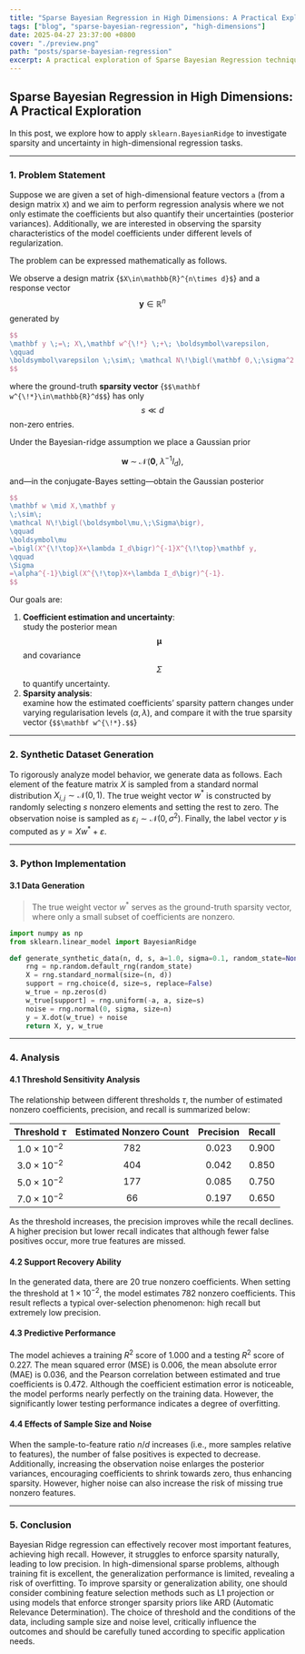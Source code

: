 ```yaml
---
title: "Sparse Bayesian Regression in High Dimensions: A Practical Exploration"
tags: ["blog", "sparse-bayesian-regression", "high-dimensions"]
date: 2025-04-27 23:37:00 +0800
cover: "./preview.png"
path: "posts/sparse-bayesian-regression"
excerpt: A practical exploration of Sparse Bayesian Regression techniques in high dimensions.
---
```


## Sparse Bayesian Regression in High Dimensions: A Practical Exploration

In this post, we explore how to apply `sklearn.BayesianRidge` to investigate sparsity and uncertainty in high-dimensional regression tasks.

---

### 1. Problem Statement

Suppose we are given a set of high-dimensional feature vectors `a` (from a design matrix `X`) and we aim to perform regression analysis where we not only estimate the coefficients but also quantify their uncertainties (posterior variances). Additionally, we are interested in observing the sparsity characteristics of the model coefficients under different levels of regularization.

The problem can be expressed mathematically as follows.

We observe a design matrix <span>{`$X\in\mathbb{R}^{n\times d}$`}</span> and a response vector $$\mathbf y\in\mathbb{R}^n$$ generated by  

```tex
$$
\mathbf y \;=\; X\,\mathbf w^{\!*} \;+\; \boldsymbol\varepsilon,
\qquad
\boldsymbol\varepsilon \;\sim\; \mathcal N\!\bigl(\mathbf 0,\;\sigma^2 I_n\bigr),
$$
```

where the ground-truth **sparsity vector** <span>{`$$\mathbf w^{\!*}\in\mathbb{R}^d$$`}</span> has only $$s\ll d$$ non-zero entries.

Under the Bayesian-ridge assumption we place a Gaussian prior  

$$
\mathbf w \;\sim\; \mathcal N\!\bigl(\mathbf 0,\;\lambda^{-1} I_d\bigr),
$$

and—in the conjugate-Bayes setting—obtain the Gaussian posterior  

```tex
$$
\mathbf w \mid X,\mathbf y
\;\sim\;
\mathcal N\!\bigl(\boldsymbol\mu,\;\Sigma\bigr),
\qquad
\boldsymbol\mu
=\bigl(X^{\!\top}X+\lambda I_d\bigr)^{-1}X^{\!\top}\mathbf y,
\qquad
\Sigma
=\alpha^{-1}\bigl(X^{\!\top}X+\lambda I_d\bigr)^{-1}.
$$
```

Our goals are:

1. **Coefficient estimation and uncertainty**:  
   study the posterior mean $$\boldsymbol\mu$$ and covariance $$\Sigma$$ to quantify uncertainty.
2. **Sparsity analysis**:  
   examine how the estimated coefficients’ sparsity pattern changes under varying regularisation levels $(\alpha,\lambda)$, and compare it with the true sparsity vector <span>{`$$\mathbf w^{\!*}.$$`}</span>

---

### 2. Synthetic Dataset Generation

To rigorously analyze model behavior, we generate data as follows. Each element of the feature matrix $X$ is sampled from a standard normal distribution $X_{i,j} \sim \mathcal{N}(0,1)$. The true weight vector $w^*$ is constructed by randomly selecting $s$ nonzero elements and setting the rest to zero. The observation noise is sampled as $\varepsilon_i \sim \mathcal{N}(0, \sigma^2)$. Finally, the label vector $y$ is computed as $y = Xw^* + \varepsilon$.

---

### 3. Python Implementation

#### 3.1 Data Generation

> The true weight vector $w^*$ serves as the ground-truth sparsity vector, where only a small subset of coefficients are nonzero.

```python
import numpy as np
from sklearn.linear_model import BayesianRidge

def generate_synthetic_data(n, d, s, a=1.0, sigma=0.1, random_state=None):
    rng = np.random.default_rng(random_state)
    X = rng.standard_normal(size=(n, d))
    support = rng.choice(d, size=s, replace=False)
    w_true = np.zeros(d)
    w_true[support] = rng.uniform(-a, a, size=s)
    noise = rng.normal(0, sigma, size=n)
    y = X.dot(w_true) + noise
    return X, y, w_true
```

---

### 4. Analysis

#### 4.1 Threshold Sensitivity Analysis

The relationship between different thresholds $\tau$, the number of estimated nonzero coefficients, precision, and recall is summarized below:

| Threshold $\tau$ | Estimated Nonzero Count | Precision | Recall |
|:---------------:|:------------------------:|:---------:|:------:|
| $1.0\times10^{-2}$ | 782 | 0.023 | 0.900 |
| $3.0\times10^{-2}$ | 404 | 0.042 | 0.850 |
| $5.0\times10^{-2}$ | 177 | 0.085 | 0.750 |
| $7.0\times10^{-2}$ | 66  | 0.197 | 0.650 |

As the threshold increases, the precision improves while the recall declines. A higher precision but lower recall indicates that although fewer false positives occur, more true features are missed.

#### 4.2 Support Recovery Ability

In the generated data, there are 20 true nonzero coefficients. When setting the threshold at $1\times10^{-2}$, the model estimates 782 nonzero coefficients. This result reflects a typical over-selection phenomenon: high recall but extremely low precision.

#### 4.3 Predictive Performance

The model achieves a training $R^2$ score of 1.000 and a testing $R^2$ score of 0.227. The mean squared error (MSE) is 0.006, the mean absolute error (MAE) is 0.036, and the Pearson correlation between estimated and true coefficients is 0.472. Although the coefficient estimation error is noticeable, the model performs nearly perfectly on the training data. However, the significantly lower testing performance indicates a degree of overfitting.

#### 4.4 Effects of Sample Size and Noise

When the sample-to-feature ratio $n/d$ increases (i.e., more samples relative to features), the number of false positives is expected to decrease. Additionally, increasing the observation noise enlarges the posterior variances, encouraging coefficients to shrink towards zero, thus enhancing sparsity. However, higher noise can also increase the risk of missing true nonzero features.

---

### 5. Conclusion

Bayesian Ridge regression can effectively recover most important features, achieving high recall. However, it struggles to enforce sparsity naturally, leading to low precision. In high-dimensional sparse problems, although training fit is excellent, the generalization performance is limited, revealing a risk of overfitting. To improve sparsity or generalization ability, one should consider combining feature selection methods such as L1 projection or using models that enforce stronger sparsity priors like ARD (Automatic Relevance Determination). The choice of threshold and the conditions of the data, including sample size and noise level, critically influence the outcomes and should be carefully tuned according to specific application needs.